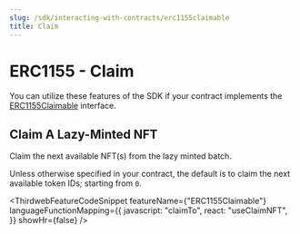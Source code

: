 ```yaml
---
slug: /sdk/interacting-with-contracts/erc1155claimable
title: Claim
---
```



# ERC1155 - Claim

You can utilize these features of the SDK if your contract implements the [ERC1155Claimable](/solidity/extensions/erc1155claimable) interface.

<div className="row" style={{ marginBottom: 24 }}>
  <div className="col col--12" style={{ marginTop: 8 }}>
    <QuickstartCard
      name="Learn how to implement ERC1155Claimable in your smart contract"
      link={"/solidity/extensions/erc1155claimable"}
      image="/assets/icons/general.png"
    />
  </div>
</div>

## Claim A Lazy-Minted NFT

Claim the next available NFT(s) from the lazy minted batch.

Unless otherwise specified in your contract, the default is to claim the next available token IDs; starting from `0`.

<ThirdwebFeatureCodeSnippet
  featureName={"ERC1155Claimable"}
  languageFunctionMapping={{
    javascript: "claimTo",
    react: "useClaimNFT",
  }}
  showHr={false}
/>
